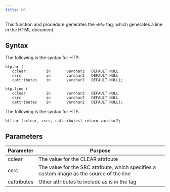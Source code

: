 ```yaml
---
title: HR
---
```


This function and procedure generates the `<HR>` tag, which generates a line in the HTML document.

## Syntax

The following is the syntax for HTP:

```
htp.hr (
   cclear         in       varchar2   DEFAULT NULL
   csrc           in       varchar2   DEFAULT NULL
   cattributes    in       varchar2   DEFAULT NULL);

htp.line (
   cclear         in       varchar2   DEFAULT NULL
   csrc           in       varchar2   DEFAULT NULL
   cattributes    in       varchar2   DEFAULT NULL);
```

The following is the syntax for HTF:

```
htf.hr (cclear, csrc, cattributes) return varchar2;
```

## Parameters

| Parameter | Purpose  |
| --------- | -------- |
| cclear | The value for the CLEAR attribute |
| csrc | The value for the SRC attribute, which specifies a custom image as the source of the line |
| cattributes | Other attributes to include as is in the tag |

